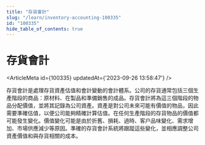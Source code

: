 ```yaml
---
title: "存貨會計"
slug: "/learn/inventory-accounting-100335"
id: "100335"
hide_table_of_contents: true
---
```



# 存貨會計

<ArticleMeta id={100335} updatedAt={'2023-09-26 13:58:47'} />
<div className='border-solid border-b border-t-0 my-4 border-[var(--ifm-color-gray-300)]' />

存貨會計是處理存貨資產估值和會計變動的會計體系。公司的存貨通常包括三個生產階段的商品：原材料、在製品和準備銷售的成品。存貨會計將為這三個階段的物品分配價值，並將其記錄為公司資產。資產是對公司未來可能有價值的物品，因此需要準確估值，以便公司能夠精確計算估值。在任何生產階段的存貨物品的價值都可能發生變化。價值變化可能是由於折舊、損耗、過時、客户品味變化、需求增加、市場供應減少等原因。準確的存貨會計系統將跟蹤這些變化，並相應調整公司資產價值和與存貨相關的成本。
